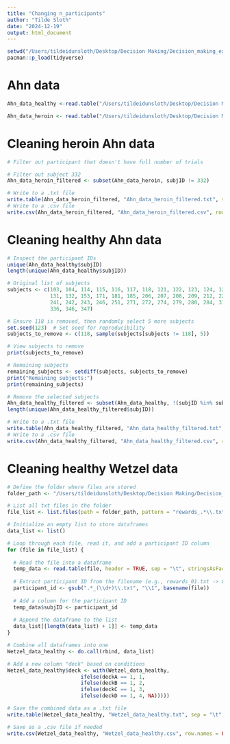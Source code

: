 ```yaml
---
title: "Changing n_participants"
author: "Tilde Sloth"
date: "2024-12-19"
output: html_document
---
```


```r
setwd("/Users/tildeidunsloth/Desktop/Decision Making/Decision_making_exam")
pacman::p_load(tidyverse)
```

# Ahn data
```r
Ahn_data_healthy <-read.table("/Users/tildeidunsloth/Desktop/Decision Making/Decision_making_exam/rawData/IGTdata_healthy_control.txt", header = TRUE, sep = "\t", stringsAsFactors = FALSE)

Ahn_data_heroin <- read.table("/Users/tildeidunsloth/Desktop/Decision Making/Decision_making_exam/rawData/IGTdata_heroin.txt", header = TRUE, sep = "\t", stringsAsFactors = FALSE)
```

# Cleaning heroin Ahn data
```r
# Filter out participant that doesn't have full number of trials

# Filter out subject 332
Ahn_data_heroin_filtered <- subset(Ahn_data_heroin, subjID != 332)

# Write to a .txt file
write.table(Ahn_data_heroin_filtered, "Ahn_data_heroin_filtered.txt", sep = "\t", row.names = FALSE, quote = FALSE)
# Write to a .csv file
write.csv(Ahn_data_heroin_filtered, "Ahn_data_heroin_filtered.csv", row.names = FALSE)
```

# Cleaning healthy Ahn data
```r
# Inspect the participant IDs
unique(Ahn_data_healthy$subjID)
length(unique(Ahn_data_healthy$subjID))

# Original list of subjects
subjects <- c(103, 104, 114, 115, 116, 117, 118, 121, 122, 123, 124, 126, 127, 128, 129, 
              131, 132, 153, 171, 181, 185, 206, 207, 208, 209, 212, 222, 226, 228, 229, 
              241, 242, 243, 246, 251, 271, 272, 274, 279, 280, 284, 315, 325, 331, 333, 
              336, 346, 347)

# Ensure 118 is removed, then randomly select 5 more subjects
set.seed(123)  # Set seed for reproducibility
subjects_to_remove <- c(118, sample(subjects[subjects != 118], 5))

# View subjects to remove
print(subjects_to_remove)

# Remaining subjects
remaining_subjects <- setdiff(subjects, subjects_to_remove)
print("Remaining subjects:")
print(remaining_subjects)

# Remove the selected subjects
Ahn_data_healthy_filtered <- subset(Ahn_data_healthy, !(subjID %in% subjects_to_remove))
length(unique(Ahn_data_healthy_filtered$subjID))

# Write to a .txt file
write.table(Ahn_data_healthy_filtered, "Ahn_data_healthy_filtered.txt", sep = "\t", row.names = FALSE, quote = FALSE)
# Write to a .csv file
write.csv(Ahn_data_healthy_filtered, "Ahn_data_healthy_filtered.csv", row.names = FALSE)
```

# Cleaning healthy Wetzel data
```r
# Define the folder where files are stored
folder_path <- "/Users/tildeidunsloth/Desktop/Decision Making/Decision_making_exam/EV_data/rewards_text"

# List all txt files in the folder
file_list <- list.files(path = folder_path, pattern = "rewards_.*\\.txt", full.names = TRUE)

# Initialize an empty list to store dataframes
data_list <- list()

# Loop through each file, read it, and add a participant ID column
for (file in file_list) {
  
  # Read the file into a dataframe
  temp_data <- read.table(file, header = TRUE, sep = "\t", stringsAsFactors = FALSE)
  
  # Extract participant ID from the filename (e.g., rewards_01.txt -> 01)
  participant_id <- gsub(".*_(\\d+)\\.txt", "\\1", basename(file))
  
  # Add a column for the participant ID
  temp_data$subjID <- participant_id
  
  # Append the dataframe to the list
  data_list[[length(data_list) + 1]] <- temp_data
}

# Combine all dataframes into one
Wetzel_data_healthy <- do.call(rbind, data_list)

# Add a new column "deck" based on conditions
Wetzel_data_healthy$deck <- with(Wetzel_data_healthy, 
                        ifelse(deckA == 1, 1, 
                        ifelse(deckB == 1, 2, 
                        ifelse(deckC == 1, 3, 
                        ifelse(deckD == 1, 4, NA)))))

# Save the combined data as a .txt file
write.table(Wetzel_data_healthy, "Wetzel_data_healthy.txt", sep = "\t", row.names = FALSE, quote = FALSE)

# Save as a .csv file if needed
write.csv(Wetzel_data_healthy, "Wetzel_data_healthy.csv", row.names = FALSE)
```

